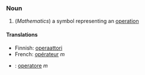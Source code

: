 ===Noun===

#(''Mathematics'') a symbol representing an [[operation]]

====Translations====

*Finnish: [[operaattori]]
*French: [[opérateur]] ''m''
*{{it}}: [[operatore]] ''m''